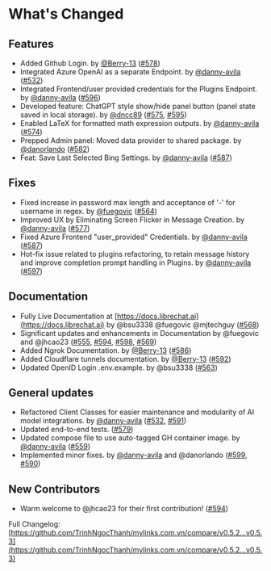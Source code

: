 # What's Changed

## Features

- Added Github Login. by [@Berry-13](https://github.com/Berry-13) ([#578](https://github.com/TrinhNgocThanh/mylinks.com.vn/pull/578))
- Integrated Azure OpenAI as a separate Endpoint. by [@danny-avila](https://github.com/danny-avila) ([#532](https://github.com/TrinhNgocThanh/mylinks.com.vn/pull/532))
- Integrated Frontend/user provided credentials for the Plugins Endpoint. by [@danny-avila](https://github.com/danny-avila) ([#596](https://github.com/TrinhNgocThanh/mylinks.com.vn/pull/596))
- Developed feature: ChatGPT style show/hide panel button (panel state saved in local storage). by [@dncc89](https://github.com/dncc89) ([#575](https://github.com/TrinhNgocThanh/mylinks.com.vn/pull/575), [#595](https://github.com/TrinhNgocThanh/mylinks.com.vn/pull/595))
- Enabled LaTeX for formatted math expression outputs. by [@danny-avila](https://github.com/danny-avila) ([#574](https://github.com/TrinhNgocThanh/mylinks.com.vn/pull/574))
- Prepped Admin panel: Moved data provider to shared package. by [@danorlando](https://github.com/danorlando) ([#582](https://github.com/TrinhNgocThanh/mylinks.com.vn/pull/582))
- Feat: Save Last Selected Bing Settings. by [@danny-avila](https://github.com/danny-avila) ([#587](https://github.com/TrinhNgocThanh/mylinks.com.vn/pull/587))

## Fixes

- Fixed increase in password max length and acceptance of '-' for username in regex. by [@fuegovic](https://github.com/fuegovic) ([#564](https://github.com/TrinhNgocThanh/mylinks.com.vn/pull/564))
- Improved UX by Eliminating Screen Flicker in Message Creation. by [@danny-avila](https://github.com/danny-avila) ([#577](https://github.com/TrinhNgocThanh/mylinks.com.vn/pull/577))
- Fixed Azure Frontend "user_provided" Credentials. by [@danny-avila](https://github.com/danny-avila) ([#587](https://github.com/TrinhNgocThanh/mylinks.com.vn/pull/587))
- Hot-fix issue related to plugins refactoring, to retain message history and improve completion prompt handling in Plugins. by [@danny-avila](https://github.com/danny-avila) ([#597](https://github.com/TrinhNgocThanh/mylinks.com.vn/pull/597))

## Documentation

- Fully Live Documentation at [https://docs.librechat.ai](https://docs.librechat.ai) by @bsu3338 @fuegovic @mjtechguy ([#568](https://github.com/TrinhNgocThanh/mylinks.com.vn/pull/568))
- Significant updates and enhancements in Documentation by @fuegovic and @jhcao23 ([#555](https://github.com/TrinhNgocThanh/mylinks.com.vn/pull/555), [#594](https://github.com/TrinhNgocThanh/mylinks.com.vn/pull/594), [#598](https://github.com/TrinhNgocThanh/mylinks.com.vn/pull/598), [#569](https://github.com/TrinhNgocThanh/mylinks.com.vn/pull/569))
- Added Ngrok Documentation. by [@Berry-13](https://github.com/Berry-13) ([#586](https://github.com/TrinhNgocThanh/mylinks.com.vn/pull/586))
- Added Cloudflare tunnels documentation. by [@Berry-13](https://github.com/Berry-13) ([#592](https://github.com/TrinhNgocThanh/mylinks.com.vn/pull/592))
- Updated OpenID Login .env.example. by @bsu3338 ([#563](https://github.com/TrinhNgocThanh/mylinks.com.vn/pull/563))

## General updates

- Refactored Client Classes for easier maintenance and modularity of AI model integrations. by [@danny-avila](https://github.com/danny-avila) ([#532](https://github.com/TrinhNgocThanh/mylinks.com.vn/pull/532), [#591](https://github.com/TrinhNgocThanh/mylinks.com.vn/pull/591))
- Updated end-to-end tests. ([#579](https://github.com/TrinhNgocThanh/mylinks.com.vn/pull/579))
- Updated compose file to use auto-tagged GH container image. by [@danny-avila](https://github.com/danny-avila) ([#559](https://github.com/TrinhNgocThanh/mylinks.com.vn/pull/559))
- Implemented minor fixes. by [@danny-avila](https://github.com/danny-avila) and @danorlando ([#599](https://github.com/TrinhNgocThanh/mylinks.com.vn/pull/599), [#590](https://github.com/TrinhNgocThanh/mylinks.com.vn/pull/590))

## New Contributors

- Warm welcome to @jhcao23 for their first contribution! ([#594](https://github.com/TrinhNgocThanh/mylinks.com.vn/pull/594))

Full Changelog: [https://github.com/TrinhNgocThanh/mylinks.com.vn/compare/v0.5.2...v0.5.3](https://github.com/TrinhNgocThanh/mylinks.com.vn/compare/v0.5.2...v0.5.3)
